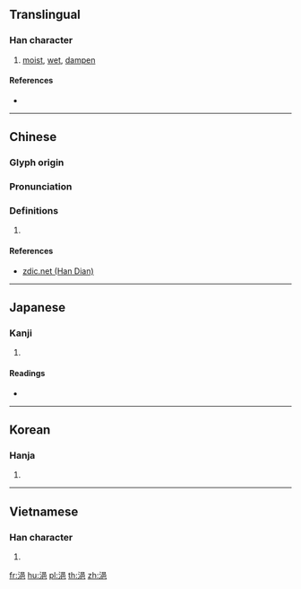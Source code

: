 ==Translingual==

===Han character===
{{Han char|rn=85|rad=水|as=07|sn=10|four=36117|canj=ERAU}}

# [[moist]], [[wet]], [[dampen]]

====References====
* {{Han ref|kx=0624.100|dkj=17474|dj=1021.240|hdz=31625.010|uh=6D65|ud=28005|bh=AF4A|bd=44874}}

----

==Chinese==
{{zh-forms}}

===Glyph origin===
{{Han etym}}

===Pronunciation===
{{zh-pron
|m=yì
|ma=y
|c=jap1
|ca=
|h=pfs=
|md=
|mn=
|w=
|mc=
|oc=
|cat=
}}

===Definitions===
{{zh-hanzi}}

# {{rfdef|lang=zh}}

====References====
* [http://www.zdic.net/z/1d/js/6D65.htm zdic.net (Han Dian)]

----

==Japanese==

===Kanji===
{{ja-kanji|grade=|rs=水07}}

# {{defn|lang=ja|sort=水07}}

====Readings====
* {{ja-readings|on=[[ゆう]] (yū), [[おう]] (ō), [[よう]] (yō)|kun=[[うるおう]] (uruou)}}

----

==Korean==

===Hanja===
{{ko-hanja|hangeul=읍|eumhun=|rv=eup|mr=ŭp|y=up}}

# {{defn|lang=ko|sort=水07}}

----

==Vietnamese==

===Han character===
{{vi-hantu|[[ấp]], [[ướp]], [[ọp]], [[ập]], [[óp]], [[ụp]]|rs=水07}}

# {{defn|lang=vi|sort=水07}}

[[fr:浥]]
[[hu:浥]]
[[pl:浥]]
[[th:浥]]
[[zh:浥]]